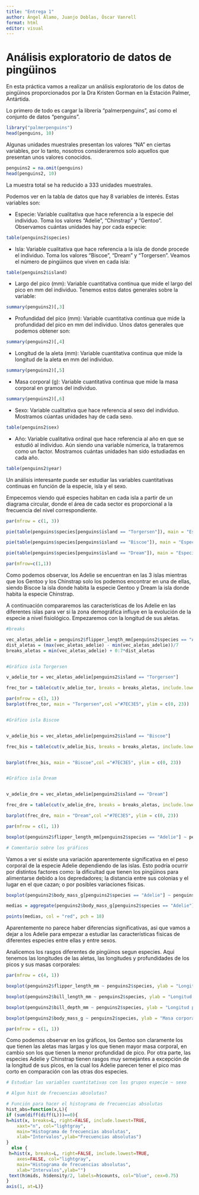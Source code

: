 ```yaml
---
title: "Entrega 1"
author: Ángel Álamo, Juanjo Doblas, Óscar Vanrell 
format: html
editor: visual
---
```


# Análisis exploratorio de datos de pingüinos

En esta práctica vamos a realizar un análisis exploratorio de los datos de pingüinos proporcionados por la Dra Kristen Gorman en la Estación Palmer, Antártida.

Lo primero de todo es cargar la librería "palmerpenguins", así como el conjunto de datos "penguins".

```r
library("palmerpenguins")
head(penguins, 10)
```

Algunas unidades muestrales presentan los valores "NA" en ciertas variables, por lo tanto, nosotros consideraremos solo aquellos que presentan unos valores conocidos.

```r
penguins2 = na.omit(penguins)
head(penguins2, 10)
```

La muestra total se ha reducido a 333 unidades muestrales.

Podemos ver en la tabla de datos que hay 8 variables de interés. Estas variables son:

-   Especie: Variable cualitativa que hace referencia a la especie del individuo. Toma los valores "Adelie", "Chinstrap" y "Gentoo". Observamos cuántas unidades hay por cada especie:

```r
table(penguins2$species)

```

-   Isla: Variable cualitativa que hace referencia a la isla de donde procede el individuo. Toma los valores "Biscoe", "Dream" y "Torgersen". Veamos el número de pingüinos que viven en cada isla:

```r
table(penguins2$island)

```

-   Largo del pico (mm): Variable cuantitativa continua que mide el largo del pico en mm del individuo. Tenemos estos datos generales sobre la variable:

```r
summary(penguins2)[,3]
```

-   Profundidad del pico (mm): Variable cuantitativa continua que mide la profundidad del pico en mm del individuo. Unos datos generales que podemos obtener son:

```r
summary(penguins2)[,4]
```

-   Longitud de la aleta (mm): Variable cuantitativa continua que mide la longitud de la aleta en mm del individuo.

```r
summary(penguins2)[,5]
```

-   Masa corporal (g): Variable cuantitativa continua que mide la masa corporal en gramos del individuo.

```r
summary(penguins2)[,6]
```

-   Sexo: Variable cualitativa que hace referencia al sexo del individuo. Mostramos cúantas unidades hay de cada sexo.

```r
table(penguins2$sex)
```

-   Año: Variable cualitativa ordinal que hace referencia al año en que se estudió al individuo. Aún siendo una variable númerica, la trataremos como un factor. Mostramos cuántas unidades han sido estudiadas en cada año.

```r
table(penguins2$year)
```


Un análisis interesante puede ser estudiar las variables cuantitativas continuas en función de la especie, isla y el sexo.

Empecemos viendo qué especies habitan en cada isla a partir de un diagrama circular, donde el área de cada sector es proporcional a la frecuencia del nivel correspondiente.

```r
par(mfrow = c(1, 3))

pie(table(penguins$species[penguins$island == "Torgersen"]), main = "Especies de Torgersen",col = c("#7EC3E5", "#E57E7E", "#8F7EE5"))

pie(table(penguins$species[penguins$island == "Biscoe"]), main = "Especies de Biscoe",col = c("#7EC3E5", "#E57E7E", "#8F7EE5"))

pie(table(penguins$species[penguins$island == "Dream"]), main = "Especies de Dream",col = c("#7EC3E5", "#E57E7E", "#8F7EE5"))

par(mfrow=c(1,1))

```

Como podemos observar, los Adelie se encuentran en las 3 islas mientras que los Gentoo y los Chinstrap solo los podemos encontrar en una de ellas, siendo Biscoe la isla donde habita la especie Gentoo y Dream la isla donde habita la especie Chinstrap. 

A continuación compararemos las caracteristicas de los Adelie en las diferentes islas para ver si la zona demográfica influye en la evolución de la especie a nivel fisiológico. Empezaremos con la longitud de sus aletas.


```r

#breaks

vec_aletas_adelie = penguins2$flipper_length_mm[penguins2$species == "Adelie"]
dist_aletas = (max(vec_aletas_adelie) - min(vec_aletas_adelie))/7
breaks_aletas = min(vec_aletas_adelie) + 0:7*dist_aletas


#Gráfico isla Torgersen

v_adelie_tor = vec_aletas_adelie[penguins2$island == "Torgersen"]

frec_tor = table(cut(v_adelie_tor, breaks = breaks_aletas, include.lowest = TRUE))

par(mfrow = c(3, 1))
barplot(frec_tor, main = "Torgersen",col ="#7EC3E5", ylim = c(0, 23))


#Gráfico isla Biscoe


v_adelie_bis = vec_aletas_adelie[penguins2$island == "Biscoe"]

frec_bis = table(cut(v_adelie_bis, breaks = breaks_aletas, include.lowest = TRUE))


barplot(frec_bis, main = "Biscoe",col ="#7EC3E5", ylim = c(0, 23))


#Gráfico isla Dream


v_adelie_dre = vec_aletas_adelie[penguins2$island == "Dream"]

frec_dre = table(cut(v_adelie_dre, breaks = breaks_aletas, include.lowest = TRUE))

barplot(frec_dre, main = "Dream",col ="#7EC3E5", ylim = c(0, 23))

par(mfrow = c(1, 1))
```

```r

boxplot(penguins2$flipper_length_mm[penguins2$species == "Adelie"] ~ penguins2$island[penguins2$species == "Adelie"], ylab = "Longitud aleta", xlab = "Isla",col ="#7EC3E5")

```


```r
# Comentario sobre los gráficos

```


Vamos a ver si existe una variación aparentemente significativa en el peso corporal de la especie Adelie dependiendo de las islas. Esto podría ocurrir por distintos factores como: la dificultad que tienen los pingüinos para alimentarse debido a los depredadores; la distancia entre sus colonias y el lugar en el que cazan; o por posibles variaciones físicas.

```r

boxplot(penguins2$body_mass_g[penguins2$species == "Adelie"] ~ penguins2$island[penguins2$species == "Adelie"], ylab = "Peso corporal", xlab = "Isla",col ="#7EC3E5")

medias = aggregate(penguins2$body_mass_g[penguins2$species == "Adelie"] ~ penguins2$island[penguins2$species == "Adelie"], FUN = mean)

points(medias, col = "red", pch = 18)

```

Aparentemente no parece haber diferencias significativas, asi que vamos a dejar a los Adelie para empezar a estudiar las características fisicas de diferentes especies entre ellas y entre sexos.

Analicemos los rasgos diferentes de pingüinos segun especies. Aqui tenemos las longitudes de las aletas, las longitudes y profundidades de los picos y sus masas corporales:

```r
par(mfrow = c(4, 1))

boxplot(penguins2$flipper_length_mm ~ penguins2$species, ylab = "Longitud aleta", xlab = "Especies", main = "Longitud de las aletas por especies",  col =c("#7EC3E5", "#E57E7E", "#8F7EE5"))

boxplot(penguins2$bill_length_mm ~ penguins2$species, ylab = "Longitud pico", xlab = "Especies",main = "Longitud del pico por especies",col =c("#7EC3E5", "#E57E7E", "#8F7EE5"))

boxplot(penguins2$bill_depth_mm ~ penguins2$species, ylab = "Longitud pico", xlab = "Especies",main = "Profundidad del pico por especies",col =c("#7EC3E5", "#E57E7E", "#8F7EE5"))

boxplot(penguins2$body_mass_g ~ penguins2$species, ylab = "Masa corporal", xlab = "Especies",main = "Masa corporal por especies",col =c("#7EC3E5", "#E57E7E", "#8F7EE5"))

par(mfrow = c(1, 1))
```

Como podemos observar en los gráficos, los Gentoo son claramente los que tienen las aletas mas largas y los que tienen mayor masa corporal, en cambio son los que tienen la menor profundidad de pico. Por otra parte, las especies Adelie y Chinstrap tienen rasgos muy semejantes a excepción de la longitud de sus picos, en la cual los Adelie parecen tener el pico mas corto en comparación con las otras dos especies.


```r
# Estudiar las variables cuantitativas con los grupos especie ~ sexo

```

```r
# Algun hist de frecuencias absolutas?

```


```r
# Función para hacer el histograma de frecuencias absolutas
hist_abs=function(x,L){
if (sum(diff(diff(L)))==0){ 
h=hist(x, breaks=L, right=FALSE, include.lowest=TRUE,
    xaxt="n", col="lightgray",
    main="Histograma de frecuencias absolutas",
    xlab="Intervalos",ylab="Frecuencias absolutas")
}
  else {
 h=hist(x, breaks=L, right=FALSE, include.lowest=TRUE,
    axes=FALSE, col="lightgray",
    main="Histograma de frecuencias absolutas",
    xlab="Intervalos",ylab="")
 text(h$mids, h$density/2, labels=h$counts, col="blue", cex=0.75)
}
axis(1, at=L)}

```


